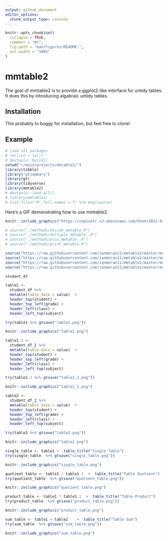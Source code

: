 ```yaml
---
output: github_document
editor_options: 
  chunk_output_type: console
---
```


<!-- README.md is generated from README.Rmd. Please edit that file -->

```r
knitr::opts_chunk$set(
  collapse = TRUE,
  comment = "#>",
  fig.path = "man/figures/README-",
  out.width = "100%"
)
```

# mmtable2

<!-- badges: start -->
<!-- badges: end -->

The goal of mmtable2 is to provide a ggplot2-like interface for untidy tables.
It does this by introducing algabraic untidy tables. 

## Installation

This probably to buggy for installation, but feel free to clone!

## Example

```r
# Load all packages
# rm(list = ls())
# devtools::build()
setwd("~/main/projects/mmtable2/")
library(tibble)
library("gtsummary")
library(gt)
library(tidyverse)
library(mmtable2)
# devtools::load_all()
# library(mmtable2)
# list.files("R",full.names = T) %>% map(source)
```

Here's a GIF demonstrating how to use mmtable2:

```r
knitr::include_graphics("https://unpivotr.s3.amazonaws.com/Peek+2021-04-11+15-34.gif")
```

```r
# source("./methods/divide_mmtable.R")
# source("./methods/multiply_mmtable_.R")
# source("./methods/plus_mmtable_.R")
# source("./methods/print_mmtable.R")

source("https://raw.githubusercontent.com/ianmoran11/mmtable2/master/methods/divide_mmtable.R")
source("https://raw.githubusercontent.com/ianmoran11/mmtable2/master/methods/multiply_mmtable_.R")
source("https://raw.githubusercontent.com/ianmoran11/mmtable2/master/methods/plus_mmtable_.R")
source("https://raw.githubusercontent.com/ianmoran11/mmtable2/master/methods/print_mmtable.R")
```


```r
student_df
```


```r
table1 <-
  student_df %>%
  mmtable(table_data = value)  +
  header_top(student) +
  header_top_left(grade) +
  header_left(class) +
  header_left_top(subject)

try(table1 %>% gtsave("table1.png"))
```

```r
knitr::include_graphics("table1.png")
```


```r
table1.1 <-
  student_df_1 %>%
  mmtable(table_data = value)  +
  header_top(student) +
  header_top_left(grade) +
  header_left(class) +
  header_left_top(subject)

try(table1.1 %>% gtsave("table1_1.png"))
```

```r
knitr::include_graphics("table1_1.png")
```

```r
table2 <-
  student_df_2 %>%
  mmtable(table_data = value)  +
  header_top(student) +
  header_top_left(grade) +
  header_left(class) +
  header_left_top(subject)

try(table2 %>% gtsave("table2.png"))
```

```r
knitr::include_graphics("table2.png")
```

```r
single_table <- table1 +  table_title("Single Table")  
try(single_table  %>% gtsave("single_table.png"))
```

```r
knitr::include_graphics("single_table.png")
```


```r
quotient_table <- table1 / table1.1  +  table_title("Table Quotient")
try(quotient_table  %>% gtsave("quotient_table.png"))
```

```r
knitr::include_graphics("quotient_table.png")
```


```r
product_table <- table1 * table1.1  +  table_title("Table Product") 
try(product_table  %>% gtsave("product_table.png"))
```

```r
knitr::include_graphics("product_table.png")
```


```r
sum_table <- table1 + table2    +  table_title("Table Sum")     
try(sum_table  %>% gtsave("sum_table.png"))
```

```r
knitr::include_graphics("sum_table.png")
```



